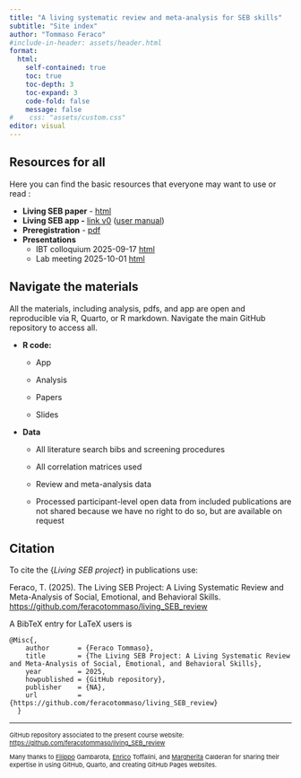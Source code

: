 ```yaml
---
title: "A living systematic review and meta-analysis for SEB skills"
subtitle: "Site index"
author: "Tommaso Feraco"
#include-in-header: assets/header.html
format: 
  html:
    self-contained: true
    toc: true   
    toc-depth: 3 
    toc-expand: 3 
    code-fold: false 
    message: false
#    css: "assets/custom.css"
editor: visual
---
```


## Resources for all

Here you can find the basic resources that everyone may want to use or read :

-   **Living SEB paper** - [html](https://feracotommaso.github.io/living_SEB_review/paper/livingSEBpaper.html)
-   **Living SEB app -** [link v0](https://feracoshiny.shinyapps.io/livingSEBapp/) ([user manual](https://feracotommaso.github.io/living_SEB_review/appManual/livingSEBapp_manual.pdf))
-   **Preregistration** - [pdf](https://feracotommaso.github.io/living_SEB_review/preregistration/Preregistration_protocol_livingSEB.pdf)
-   **Presentations**
    -   IBT colloquium 2025-09-17 [html](https://feracotommaso.github.io/living_SEB_review/slides/IBTcolloquium/IBTcolloquium.html#/title-slide)
    -   Lab meeting 2025-10-01 [html](https://feracotommaso.github.io/living_SEB_review/slides/labMeeting/LabMeetingLMA.html){target="_blank"}

## Navigate the materials

All the materials, including analysis, pdfs, and app are open and reproducible via R, Quarto, or R markdown. Navigate the main GitHub repository to access all.

-   **R code:**

    -   App

    -   Analysis

    -   Papers

    -   Slides

-   **Data**

    -   All literature search bibs and screening procedures

    -   All correlation matrices used

    -   Review and meta-analysis data

    -   Processed participant-level open data from included publications are not shared because we have no right to do so, but are available on request

## Citation

To cite the {*Living SEB project*} in publications use:

Feraco, T. (2025). The Living SEB Project: A Living Systematic Review and Meta-Analysis of Social, Emotional, and Behavioral Skills. <https://github.com/feracotommaso/living_SEB_review>

A BibTeX entry for LaTeX users is

```         
@Misc{,
    author       = {Feraco Tommaso},
    title        = {The Living SEB Project: A Living Systematic Review and Meta-Analysis of Social, Emotional, and Behavioral Skills},
    year         = 2025,
    howpublished = {GitHub repository},
    publisher    = {NA},
    url          = {https://github.com/feracotommaso/living_SEB_review}
  }
```

------------------------------------------------------------------------

::: {style="font-size:11px;"}
GitHub repository associated to the present course website: <https://github.com/feracotommaso/living_SEB_review>

Many thanks to [Filippo](https://filippogambarota.github.io/) Gambarota, [Enrico](https://github.com/EnricoToffalini) Toffalini, and [Margherita](https://github.com/Mar-Cald) Calderan for sharing their expertise in using GitHub, Quarto, and creating GitHub Pages websites.
:::
